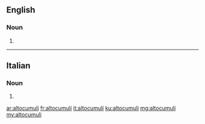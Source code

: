 ==English==

===Noun===
{{head|en|noun plural form}}

# {{plural of|altocumulus|lang=en}}

----

==Italian==

===Noun===
{{head|it|noun plural form|g=m}}

# {{plural of|altocumulo|lang=it}}

[[ar:altocumuli]]
[[fr:altocumuli]]
[[it:altocumuli]]
[[ku:altocumuli]]
[[mg:altocumuli]]
[[my:altocumuli]]